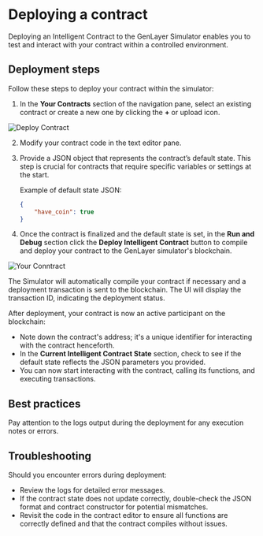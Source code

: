 # Deploying a contract

Deploying an Intelligent Contract to the GenLayer Simulator enables you to test and interact with your contract within a controlled environment. 

## Deployment steps

Follow these steps to deploy your contract within the simulator:

1. In the **Your Contracts** section of the navigation pane, select an existing contract or create a new one by clicking the **+** or upload icon.

 
<Image src="/your-contract.png" alt="Deploy Contract" width={400} height={400} />

2. Modify your contract code in the text editor pane.
3. Provide a JSON object that represents the contract’s default state. This step is crucial for contracts that require specific variables or settings at the start.

    Example of default state JSON:
    ```json
    {
        "have_coin": true
    }
    ```
4. Once the contract is finalized and the default state is set, in the **Run and Debug** section click the **Deploy Intelligent Contract** button to compile and deploy your contract to the GenLayer simulator's blockchain.
   
![Your Conntract](/simulator-deploy.png)

The Simulator will automatically compile your contract if necessary and a deployment transaction is sent to the blockchain. The UI will display the transaction ID, indicating the deployment status. 

After deployment, your contract is now an active participant on the blockchain:

- Note down the contract's address; it's a unique identifier for interacting with the contract henceforth.
- In the **Current Intelligent Contract State** section, check to see if the default state reflects the JSON parameters you provided.
- You can now start interacting with the contract, calling its functions, and executing transactions.

## Best practices

Pay attention to the logs output during the deployment for any execution notes or errors.

## Troubleshooting

Should you encounter errors during deployment:

- Review the logs for detailed error messages.
- If the contract state does not update correctly, double-check the JSON format and contract constructor for potential mismatches.
- Revisit the code in the contract editor to ensure all functions are correctly defined and that the contract compiles without issues.
